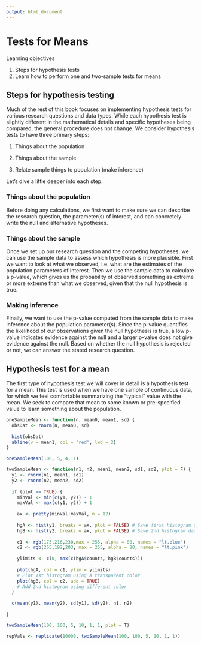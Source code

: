 ```yaml
---
output: html_document
---
```


# Tests for Means {#ch8}

<div class="objective-container">
<div class="objectives"> Learning objectives </div>
1. Steps for hypothesis tests
2. Learn how to perform one and two-sample tests for means
</div>




## Steps for hypothesis testing { #ch8_s1}

Much of the rest of this book focuses on implementing hypothesis tests for various research questions and data types. While each hypothesis test is slightly different in the mathematical details and specific hypotheses being compared, the general procedure does not change. We consider hypothesis tests to have three primary steps:

1. Things about the population

2. Things about the sample

3. Relate sample things to population (make inference)

Let's dive a little deeper into each step.

### Things about the population

Before doing any calculations, we first want to make sure we can describe the research question, the parameter(s) of interest, and can concretely write the null and alternative hypotheses. 

### Things about the sample

Once we set up our research question and the competing hypotheses, we can use the sample data to assess which hypothesis is more plausible. First we want to look at what we observed, i.e. what are the estimates of the population parameters of interest. Then we use the sample data to calculate a p-value, which gives us the probability of observed something as extreme or more extreme than what we observed, given that the null hypothesis is true. 

### Making inference

Finally, we want to use the p-value computed from the sample data to make inference about the population parameter(s). Since the p-value quantifies the likelihood of our observations given the null hypothesis is true, a low p-value indicates evidence against the null and a larger p-value does not give evidence against the null. Based on whether the null hypothesis is rejected or not, we can answer the stated research question.


## Hypothesis test for a mean { #ch8_s2}

The first type of hypothesis test we will cover in detail is a hypothesis test for a mean. This test is used when we have one sample of continuous data, for which we feel comfortable summarizing the "typical" value with the mean. We seek to compare that mean to some known or pre-specified value to learn something about the population.


```r
oneSampleMean <- function(n, mean0, mean1, sd) {
  obsDat <- rnorm(n, mean0, sd)
  
  hist(obsDat)
  abline(v = mean1, col = 'red', lwd = 2)
}

oneSampleMean(100, 5, 4, 1)

```

```r
twoSampleMean <- function(n1, n2, mean1, mean2, sd1, sd2, plot = F) {
  y1 <- rnorm(n1, mean1, sd1)
  y2 <- rnorm(n2, mean2, sd2)
  
  if (plot == TRUE) {
    minVal <- min(c(y1, y2)) - 1
    maxVal <- max(c(y1, y2)) + 1
    
    ax <- pretty(minVal:maxVal, n = 12)
    
    hgA <- hist(y1, breaks = ax, plot = FALSE) # Save first histogram data
    hgB <- hist(y2, breaks = ax, plot = FALSE) # Save 2nd histogram data
    
    c1 <- rgb(173,216,230,max = 255, alpha = 80, names = "lt.blue")
    c2 <- rgb(255,192,203, max = 255, alpha = 80, names = "lt.pink")
    
    ylimits <- c(0, max(c(hgA$counts, hgB$counts)))
    
    plot(hgA, col = c1, ylim = ylimits)
    # Plot 1st histogram using a transparent color
    plot(hgB, col = c2, add = TRUE)
    # Add 2nd histogram using different color
  }
  
  c(mean(y1), mean(y2), sd(y1), sd(y2), n1, n2)
  
}

twoSampleMean(100, 100, 5, 10, 1, 1, plot = T)

repVals <- replicate(10000, twoSampleMean(100, 100, 5, 10, 1, 1))




```






